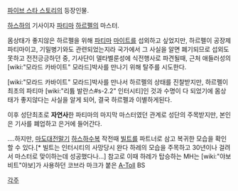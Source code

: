[[파이브 스타 스토리]]의 등장인물.

[[하스하]]의 기사이자 [[파티마]] [[하르펠]]의 마스터.

몸상태가 좋지않은 하르펠을 위해 [[파티마]] [[마이트]]를 섭외하고 싶었지만, 하르펠이 공장제 파티마이고, 기밀병기와도 관련되었는지라 국가에서 그 사실을 알면 폐기되므로 섭외도 못하고 전전긍긍하던 중, 기사단이 델타벨룬성에 식전행사로 파견될때, 근처 애들러성의 [wiki:"모라드 카바이트" 모라드]박사를 만나기 위해 탈주를 시도한다.

[wiki:"모라드 카바이트" 모라드]박사를 만나서 하르펠의 상태를 진찰받지만, 하르펠이 최초의 파티마 [wiki:"리튬 발란스#s-2.2" 인터시티]인 것과 수명이 다 되었기에 몸상태가 좋지않다는 사실을 알게 되어, 결국 하르펠과 이별하게된다.

이후 성단최초로 '''자연사'''한 파티마의 마지막 마스터였던 관계로 성단의 주목받지만, 본인은 기사를 폐업하고 은거에 들어간다.



....하지만, [[마도대전]]말기 [[하스하]]수복 작전때 [[빌트]]를 파트너로 삼고 복귀한 모습을 확인할 수 있다.[* 빌트는 인터시티의 사망당시 완다 하레의 모습을 주목하고 30년이나 걸려서 마스터로 맞이하는데 성공했다나...]
참고로 이때 하레가 탑승하는 MH는 [wiki:"야보 비트"야보]가 사용하던 코브라 마크가 붙은 [[A-Toll]] BS

[[각주]]

